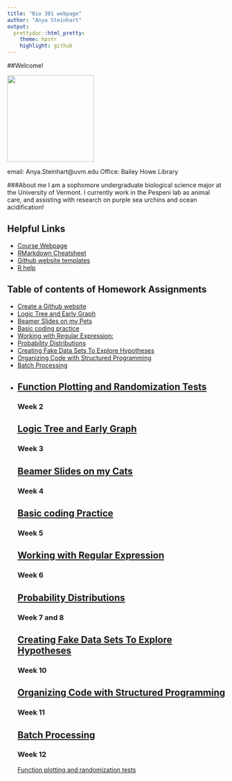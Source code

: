 ```yaml
---
title: "Bio 381 webpage"
author: "Anya Steinhart"
output:
  prettydoc::html_pretty:
    theme: hpstr
    highlight: github
---
```


##Welcome!

<img src="IMG_2069.jpg" width="200" height="200" />

email: Anya.Steinhart@uvm.edu
Office: Bailey Howe Library 


###About me 
I am a sophomore undergraduate biological science major at the University of Vermont. I currently work in the Pespeni lab as animal care, and assisting with research on purple sea urchins and ocean acidification! 

## Helpful Links   
* [Course Webpage](https://gotellilab.github.io/Bio381/)   
* [RMarkdown Cheatsheet](https://www.rstudio.com/wp-content/uploads/2015/02/rmarkdown-cheatsheet.pdf)   
* [Github website templates](https://github.com/jekyll/jekyll/wiki/Themes)   
* [R help](http://stackoverflow.com/questions/tagged/r)   

## Table of contents of Homework Assignments    
* [Create a Github website](https://anyasteinhart9898.github.io/BIOL-381/)
* [Logic Tree and Early Graph](Early Graph.html)
* [Beamer Slides on my Pets](deadpetz.pdf)
* [Basic coding practice](Homework_4.html)
* [Working with Regular Expression: ](Homework_5_.html)
* [Probability Distributions](homework6.html) 
* [Creating Fake Data Sets To Explore Hypotheses ](hw_7.html)
* [Organizing Code with Structured Programming](Homework9.html)   
* [Batch Processing ](Homework10.html)
* [Function Plotting and Randomization Tests](Homework11.html)
------
<div id='#id-section2'/>
### Week 2 
[Logic Tree and Early Graph](Early Graph.html)
------
<div id='#id-section3'/>
### Week 3
[Beamer Slides on my Cats](deadpetz.pdf)
-----
<div id='#id-section4'/>
### Week 4
[Basic coding Practice](Homework_4.html)
---
<div id='#id-section5'/>
### Week 5
[Working with Regular Expression](Homework_5_.html)
---
<div id='#id-section6'/>
### Week 6
[Probability Distributions](homework6.html)
---
<div id='#id-section7'/>
### Week 7 and 8 
[Creating Fake Data Sets To Explore Hypotheses](hw_7.html)
---
<div id='#id-section9'/>
### Week 10
[Organizing Code with Structured Programming](Homework9.html)
---
<div id='#id-section10'/>
### Week 11
[Batch Processing](Homework10.html)
---
<div id='#id-section11'/>
### Week 12
[Function plotting and randomization tests](Homework11.html)